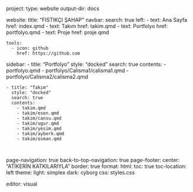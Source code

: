 project:
  type: website
  output-dir: docs

website:
  title: "FISTIKÇI ŞAHAP"
  navbar:
    search: true
    left:
      - text: Ana Sayfa
        href: index.qmd
      - text: Takım
        href: takim.qmd
      - text: Portfolyo
        href: portfolyo.qmd
      - text: Proje
        href: proje.qmd


            
    tools:
      - icon: github
        href: https://github.com

  sidebar:
    - title: "Portfolyo"
      style: "docked"
      search: true
      contents:
        - portfolyo.qmd
        - portfolyo/Calisma1/calisma1.qmd
        - portfolyo/Calisma2/calisma2.qmd  
        
    - title: "Takım"
      style: "docked"
      search: true
      contents:
        - takim.qmd
        - takim/esen.qmd
        - takim/cansu.qmd
        - takim/ugur.qmd  
        - takim/yesim.qmd
        - takim/ayberk.qmd 
        - takim/osman.qmd
        
        
  page-navigation: true
  back-to-top-navigation: true
  page-footer:
    center: "ATİKERİN KATKILARIYLA"
    border: true
format:
  html:
    toc: true
    toc-location: left
    theme: 
      light: simplex 
      dark: cyborg
    css: styles.css


editor: visual